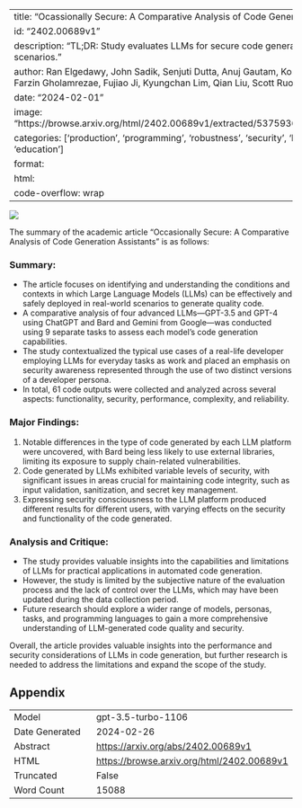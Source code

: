 
---
title: "Ocassionally Secure: A Comparative Analysis of Code Generation Assistants"
id: "2402.00689v1"
description: "TL;DR: Study evaluates LLMs for secure code generation in real-world scenarios."
author: Ran Elgedawy, John Sadik, Senjuti Dutta, Anuj Gautam, Konstantinos Georgiou, Farzin Gholamrezae, Fujiao Ji, Kyungchan Lim, Qian Liu, Scott Ruoti
date: "2024-02-01"
image: "https://browse.arxiv.org/html/2402.00689v1/extracted/5375936/images/flowchart.png"
categories: ['production', 'programming', 'robustness', 'security', 'hci', 'architectures', 'education']
format:
  html:
    code-overflow: wrap
---

![](https://browse.arxiv.org/html/2402.00689v1/extracted/5375936/images/flowchart.png)

The summary of the academic article "Occasionally Secure: A Comparative Analysis of Code Generation Assistants" is as follows:

### Summary:
- The article focuses on identifying and understanding the conditions and contexts in which Large Language Models (LLMs) can be effectively and safely deployed in real-world scenarios to generate quality code.
- A comparative analysis of four advanced LLMs—GPT-3.5 and GPT-4 using ChatGPT and Bard and Gemini from Google—was conducted using 9 separate tasks to assess each model’s code generation capabilities.
- The study contextualized the typical use cases of a real-life developer employing LLMs for everyday tasks as work and placed an emphasis on security awareness represented through the use of two distinct versions of a developer persona.
- In total, 61 code outputs were collected and analyzed across several aspects: functionality, security, performance, complexity, and reliability.

### Major Findings:
1. Notable differences in the type of code generated by each LLM platform were uncovered, with Bard being less likely to use external libraries, limiting its exposure to supply chain-related vulnerabilities.
2. Code generated by LLMs exhibited variable levels of security, with significant issues in areas crucial for maintaining code integrity, such as input validation, sanitization, and secret key management.
3. Expressing security consciousness to the LLM platform produced different results for different users, with varying effects on the security and functionality of the code generated.

### Analysis and Critique:
- The study provides valuable insights into the capabilities and limitations of LLMs for practical applications in automated code generation.
- However, the study is limited by the subjective nature of the evaluation process and the lack of control over the LLMs, which may have been updated during the data collection period.
- Future research should explore a wider range of models, personas, tasks, and programming languages to gain a more comprehensive understanding of LLM-generated code quality and security.

Overall, the article provides valuable insights into the performance and security considerations of LLMs in code generation, but further research is needed to address the limitations and expand the scope of the study.

## Appendix

|          |          |
|----------|----------|
| Model     | gpt-3.5-turbo-1106       |
| Date Generated     | 2024-02-26       |
| Abstract | [https://arxiv.org/abs/2402.00689v1](https://arxiv.org/abs/2402.00689v1)        |
| HTML     | [https://browse.arxiv.org/html/2402.00689v1](https://browse.arxiv.org/html/2402.00689v1)       |
| Truncated       | False       |
| Word Count       | 15088       |